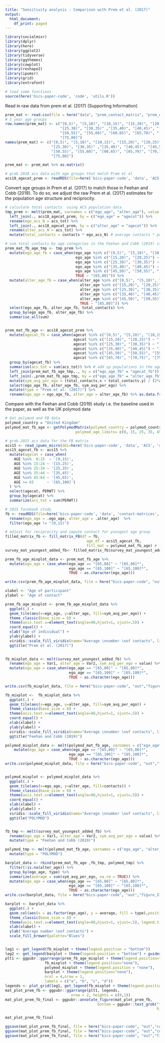 ```yaml
---
title: "Sensitivity analysis : Comparison with Prem et al. (2017)"
output:
  html_document:
    df_print: paged
---
```


```r
library(socialmixr)
library(dplyr)
library(here)
library(ggplot2)
library(tidyverse)
library(ggthemes)
library(cowplot)
library(reshape2)
library(ipumsr)
library(grid)
library(extrafont)

# load some functions
source(here('bics-paper-code', 'code', 'utils.R'))

```

Read in raw data from prem et al. (2017) (Supporting Information)

```r
prem_mat <- read.csv(file = here("data", "prem_contact_matrix", "prem_usa.csv"), header=FALSE) 
# 5 year age groups
row.names(prem_mat) <- c("[0,5)", "[5,10)", "[10,15)", "[15,20)", "[20,25)", 
                         "[25,30)", "[30,35)" ,"[35,40)", "[40,45)", "[45,50)", 
                         "[50,55)", "[55,60)", "[60,65)", "[65,70)", "[70,75)", 
                         "[75,80]")
names(prem_mat) <- c("[0,5)", "[5,10)", "[10,15)", "[15,20)", "[20,25)", 
                     "[25,30)", "[30,35)" ,"[35,40)", "[40,45)", "[45,50)", 
                     "[50,55)", "[55,60)", "[60,65)", "[65,70)", "[70,75)", 
                     "[75,80]")

prem_mat <- prem_mat %>% as.matrix()

# grab 2018 acs data with age groups that match Prem et al 
acs18_agecat_prem <- readRDS(file=here('bics-paper-code', 'data', 'ACS', 'acs18_prem_agecat.rds'))

```


Convert age groups in Prem et al. (2017) to match those in Feehan and Cobb (2019). To do so, we adjust the raw Prem et al. (2017) estimates for the population age structure and reciprocity.

```r
# calculate total contacts  using ACS population data
tmp_prem <- melt(prem_mat, varnames = c("ego_age", "alter_age"), value.name = "contacts") %>%
  left_join(., acs18_agecat_prem, by = c("ego_age" = "agecat")) %>%
  rename(ego_acs_N = acs_tot) %>%
  left_join(., acs18_agecat_prem, by = c("alter_age" = "agecat")) %>%
  rename(alter_acs_N = acs_tot) %>%
  mutate(total_contacts = contacts * ego_acs_N) # average contacts * population size in that age group

# sum total contacts by age categories in the Feehan and Cobb (2019) study
prem_mat_fb_age_tmp <- tmp_prem %>% 
  mutate(ego_age_fb = case_when(ego_age %in% c("[0,5)", "[5,10)", "[10,15)") ~ "[0,15)",
                                ego_age %in% c("[15,20)", "[20,25)") ~ "[15,25)",
                                ego_age %in% c("[25,30)", "[30,35)") ~ "[25,35)",
                                ego_age %in% c("[35,40)", "[40,45)") ~ "[35,45)",
                                ego_age %in% c("[45,50)", "[50,55)", "[55,60)", "[60,65)") ~ "[45,65)",
                                TRUE ~ "[65,80]")) %>%
  mutate(alter_age_fb = case_when(alter_age %in% c("[0,5)", "[5,10)", "[10,15)") ~ "[0,15)",
                                  alter_age %in% c("[15,20)", "[20,25)") ~ "[15,25)",
                                  alter_age %in% c("[25,30)", "[30,35)") ~ "[25,35)",
                                  alter_age %in% c("[35,40)", "[40,45)") ~ "[35,45)",
                                  alter_age %in% c("[45,50)", "[50,55)", "[55,60)", "[60,65)") ~ "[45,65)",
                                  TRUE ~ "[65,80]")) %>%
  select(ego_age_fb, alter_age_fb, total_contacts) %>%
  group_by(ego_age_fb, alter_age_fb) %>%
  summarise_all(sum) 


prem_mat_fb_age <- acs18_agecat_prem %>%
  mutate(agecat_fb = case_when(agecat %in% c("[0,5)", "[5,10)", "[10,15)") ~ "[0,15)",
                               agecat %in% c("[15,20)", "[20,25)") ~ "[15,25)",
                               agecat %in% c("[25,30)", "[30,35)") ~ "[25,35)",
                               agecat %in% c("[35,40)", "[40,45)") ~ "[35,45)",
                               agecat %in% c("[45,50)", "[50,55)", "[55,60)", "[60,65)") ~ "[45,65)",
                               agecat %in% c("[65,70)", "[70,75)", "[75,80]" ) ~ "[65,80]")) %>%
  group_by(agecat_fb) %>%
  summarise(acs_tot = sum(acs_tot)) %>% # add up populations in the age groups
  left_join(prem_mat_fb_age_tmp,., by = c("ego_age_fb" = "agecat_fb")) %>%
  left_join(.,prem_mat_fb_age_tmp, by = c("ego_age_fb" = "alter_age_fb", "alter_age_fb" = "ego_age_fb")) %>%
  mutate(sym_avg_per_ego = (total_contacts.x + total_contacts.y) / (2*acs_tot) ) %>% # adjust for reciprocity
  select(ego_age_fb, alter_age_fb, sym_avg_per_ego) %>%
  mutate(type = "Prem et al. (2017)") %>%
  rename(ego_age = ego_age_fb, alter_age = alter_age_fb) %>% as.data.frame()

```

Compare with the Feehan and Cobb (2019) study i.e. the baseline used in the paper, as well as the UK polymod data


```r
# Get polymod and FB data
polymod_country = "United Kingdom"
polymod_mat_fb_age <- getPolymodMatrix(polymod_country = polymod_country,
                                polymod_age_limits= c(0, 15, 25, 35, 45,  65))

# grab 2015 acs data for the FB matrix
acs15 <- read_ipums_micro(ddi=here('bics-paper-code', 'data', 'ACS', 'usa_00008.xml'))
acs15_agecat_fb <- acs15 %>%
  mutate(agecat = case_when(
    AGE %in%  0:15  ~ '[0,15)',
    AGE %in% 15:24 ~ '[15,25)',
    AGE %in% 25:34 ~ '[25,35)',
    AGE %in% 35:44 ~ '[35,45)',
    AGE %in% 45:64 ~ '[45,65)',
    AGE >= 65      ~ '[65,100]')
  ) %>%
  select(agecat, PERWT) %>%
  group_by(agecat) %>%
  summarize(acs_tot = sum(PERWT))

# 2015 facebook study
fb <- readRDS(file=here('bics-paper-code', 'data', 'contact-matrices', 'fb_contact_matrix_fbage.rds')) %>%
  rename(ego_age = .ego_age, alter_age = .alter_age)  %>%
  filter(ego_age != "[0,15)") 

# adjust for reciprocity and impute contact for youngest age group 
filled_matrix_fb <- fill_matrix_FB(df = fb, 
                                     age_df = acs15_agecat_fb,
                                     fill_mat = polymod_mat_fb_age) # fill FB matrix assuming kids are going to school (i.e. business as usual)
survey_mat_youngest_added_fb<- filled_matrix_fb$survey_mat_youngest_added


```


```r
prem_fb_age_mixplot_data <- prem_mat_fb_age %>%
  mutate(ego_age = case_when(ego_age == "[65,80]" ~ "[65,80]*",
                             ego_age == "[65,100]" ~ "[65,100]*",
                             TRUE ~ as.character(ego_age)))

write.csv(prem_fb_age_mixplot_data, file = here("bics-paper-code", "out","figure_S7a_compare_w_prem_a_prem.csv"), row.names = FALSE)

xlabel <- "Age of participant"
ylabel <- "Age of contact"

prem_fb_age_mixplot <- prem_fb_age_mixplot_data %>%
  ggplot(.) + 
  geom_tile(aes(x=ego_age, y=alter_age, fill=sym_avg_per_ego)) +
  theme_classic(base_size = 8) +
  theme(axis.text.x=element_text(angle=90,hjust=1, vjust=.5)) +
  coord_equal() +
  xlab("Age of individual") +
  ylab(ylabel) +
  viridis::scale_fill_viridis(name="Average \nnumber \nof contacts", limits=c(0, 10)) +
  ggtitle("Prem et al. (2017)")
  

fb_mixplot_data <- melt(survey_mat_youngest_added_fb) %>%
  rename(ego_age = Var1, alter_age = Var2, sym_avg_per_ego = value) %>%
  mutate(ego_age = case_when(ego_age == "[65,80]" ~ "[65,80]*",
                             ego_age == "[65,100]" ~ "[65,100]*",
                             TRUE ~ as.character(ego_age)))

write.csv(fb_mixplot_data, file = here("bics-paper-code", "out","figure_S7b_compare_w_prem_b_feehan.csv"), row.names = FALSE)

fb_mixplot <-  fb_mixplot_data %>%
  ggplot(.) + 
  geom_tile(aes(x=ego_age, y=alter_age, fill=sym_avg_per_ego)) +
  theme_classic(base_size = 8) +
  theme(axis.text.x=element_text(angle=90,hjust=1, vjust=.5)) +
  coord_equal() +
  xlab(xlabel) +
  ylab(ylabel) +
  viridis::scale_fill_viridis(name="Average \nnumber \nof contacts", limits=c(0, 10)) +
  ggtitle("Feehan and Cobb (2019)")

polymod_mixplot_data <- melt(polymod_mat_fb_age, varnames = c("ego_age", "alter_age"), value.name = "contacts")%>%
    mutate(ego_age = case_when(ego_age == "[65,80]" ~ "[65,80]*",
                             ego_age == "[65,100]" ~ "[65,100]*",
                             TRUE ~ as.character(ego_age))) 
write.csv(polymod_mixplot_data, file = here("bics-paper-code", "out","figure_S7c_compare_w_prem_c_polymod.csv"), row.names = FALSE)


polymod_mixplot <- polymod_mixplot_data %>%
  ggplot(.) + 
  geom_tile(aes(x=ego_age, y=alter_age, fill=contacts)) +
  theme_classic(base_size = 8) +
  theme(axis.text.x=element_text(angle=90,hjust=1, vjust=.5)) +
  coord_equal() +
  xlab(xlabel) +
  ylab(ylabel) +
  viridis::scale_fill_viridis(name="Average \nnumber \nof contacts", limits=c(0, 10)) +
  ggtitle("POLYMOD")


fb_tmp <- melt(survey_mat_youngest_added_fb) %>%
  rename(ego_age = Var1, alter_age = Var2, sym_avg_per_ego = value) %>%
  mutate(type = "Feehan and Cobb (2019)")

polymod_tmp <- melt(polymod_mat_fb_age, varnames = c("ego_age", "alter_age"), value.name = "sym_avg_per_ego") %>%
  mutate(type = "POLYMOD")

barplot_data <- rbind(prem_mat_fb_age ,fb_tmp, polymod_tmp) %>%
  filter(!is.na(alter_age)) %>%
  group_by(ego_age, type) %>%
  summarize(average = sum(sym_avg_per_ego, na.rm = TRUE)) %>%
  mutate(ego_age = case_when(ego_age == "[65,80]" ~ "[65,80]*",
                             ego_age == "[65,100]" ~ "[65,100]*",
                             TRUE ~ as.character(ego_age)))
write.csv(barplot_data, file = here("bics-paper-code", "out","figure_S7d_compare_w_prem_d_barplot.csv"), row.names = FALSE)

barplot <- barplot_data %>%
  ggplot(.) +
  geom_col(aes(x = as.factor(ego_age), y = average, fill = type),position = position_dodge()) +
  theme_classic(base_size = 8) +
  theme(axis.text.x=element_text(angle=90,hjust=1, vjust=.5), legend.title =element_blank()) +
  xlab(xlabel) +
  ylab("Average number \nof contacts") +
  scale_fill_brewer(palette="Blues") 


leg1 <- get_legend(fb_mixplot + theme(legend.position = "bottom"))
leg2 <- get_legend(barplot + theme(legend.position = "bottom") + guides(fill=guide_legend(nrow=2,byrow=TRUE)))
plt1 <- ggpubr::ggarrange(prem_fb_age_mixplot + theme(legend.position="none"),
                  fb_mixplot + theme(legend.position="none"),
                  polymod_mixplot + theme(legend.position = "none"),
                  barplot + theme(legend.position="none"),
                  ncol = 4,nrow = 1,
                  labels = c("a", "b", "c", "d"))
legends <- plot_grid(leg1, get_legend(fb_mixplot + theme(legend.position = "none")),get_legend(fb_mixplot + theme(legend.position = "none")), leg2, nrow = 1)
mat_plot_prem_fb <- ggpubr::ggarrange(plt1, legends,
                              nrow = 2, heights = c(9,1)) 
mat_plot_prem_fb_final <- ggpubr::annotate_figure(mat_plot_prem_fb,
                                          bottom = ggpubr::text_grob("* NB: Oldest age groups defined differently across studies", color = "black",
                                                                     hjust = 1, x = 1, size = 8))

mat_plot_prem_fb_final

ggsave(mat_plot_prem_fb_final, file = here("bics-paper-code", "out","compare_w_prem.png"), width = 9, height = 5)
ggsave(mat_plot_prem_fb_final, file = here("bics-paper-code", "out","compare_w_prem.pdf"), width = 9, height = 5)
ggsave(mat_plot_prem_fb_final, file = here("bics-paper-code", "out","figure_S7.pdf"), width = 9, height = 5)


```